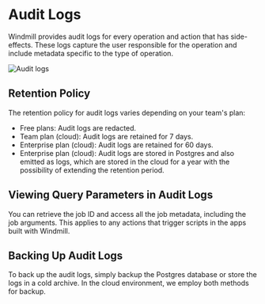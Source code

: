 
# Audit Logs

Windmill provides audit logs for every operation and action that has side-effects. These logs capture the user responsible for the operation and include metadata specific to the type of operation.

![Audit logs](./audit_logs.png "Audit Logs")

<div class="grid grid-cols-2 gap-6 mb-4">
    <DocCard
    	title="Runs Menu"
    	description="The Runs menu is another feature that allows you to visualise all past and future runs."
    	href="/docs/core_concepts/audit_logs"
    />
</div>

## Retention Policy

The retention policy for audit logs varies depending on your team's plan:
- Free plans: Audit logs are redacted.
- Team plan (cloud): Audit logs are retained for 7 days.
- Enterprise plan (cloud): Audit logs are retained for 60 days.
- Enterprise plan (cloud): Audit logs are stored in Postgres and also emitted as logs, which are stored in the cloud for a year with the possibility of extending the retention period.

## Viewing Query Parameters in Audit Logs

You can retrieve the job ID and access all the job metadata, including the job arguments. This applies to any actions that trigger scripts in the apps built with Windmill.

## Backing Up Audit Logs

To back up the audit logs, simply backup the Postgres database or store the logs in a cold archive. In the cloud environment, we employ both methods for backup.
